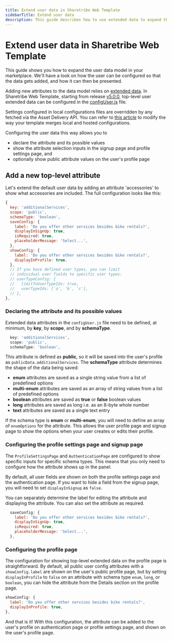 ```yaml
---
title: Extend user data in Sharetribe Web Template
sidebarTitle: Extend user data
description: This guide describes how to use extended data to expand the user data model in Sharetribe Web Template.
---
```



# Extend user data in Sharetribe Web Template

This guide shows you how to expand the user data model in your
marketplace. We'll have a look on how the user can be configured so that
the data gets added, and how it can then be presented.

Adding new attributes to the data model relies on
[extended data](/references/extended-data/). In Sharetribe Web Template,
starting from release
[v5.0.0](https://github.com/sharetribe/web-template/releases/tag/v5.0.0),
top-level user extended data can be configured in the
[configUser.js](https://github.com/sharetribe/web-template/blob/main/src/config/configUser.js)
file.

<FileTree>
  <FileTree.Folder name="src" defaultOpen>
    <FileTree.Folder name="config" defaultOpen>
      <FileTree.File name="configUser.js" />
    </FileTree.Folder>
  </FileTree.Folder>
</FileTree>

<Callout type="info">

Settings configured in local configurations files are overridden by any
fetched via the Asset Delivery API. You can refer to
[this article](/template/hosted-and-local-configurations/) to modify the
way your template merges local and hosted configurations.

</Callout>

Configuring the user data this way allows you to

- declare the attribute and its possible values
- show the attribute selection inputs in the signup page and profile
  settings page, and
- optionally show public attribute values on the user's profile page

## Add a new top-level attribute

Let's extend the default user data by adding an attribute 'accessories'
to show what accessories are included. The full configuration looks like
this:

```js
{
  key: 'additionalServices',
  scope: 'public',
  schemaType: 'boolean',
  saveConfig: {
    label: 'Do you offer other services besides bike rentals?',
    displayInSignUp: true,
    isRequired: true,
    placeholderMessage: 'Select...',
  },
  showConfig: {
    label: 'Do you offer other services besides bike rentals?',
    displayInProfile: true,
  },
  // If you have defined user types, you can limit
  // individual user fields to specific user types:
  // userTypeConfig: {
  //   limitToUserTypeIds: true,
  //   userTypeIds: ['a', 'b', 'c'],
  // },
},
```

### Declaring the attribute and its possible values

Extended data attributes in the `configUser.js` file need to be defined,
at minimum, by **key**, by **scope**, and by **schemaType**.

```js
  key: 'additionalServices',
  scope: 'public',
  schemaType: 'boolean',
```

This attribute is defined as **public**, so it will be saved into the
user's profile as `publicData.additionalServices`. The **schemaType**
attribute determines the shape of the data being saved:

- **enum** attributes are saved as a single string value from a list of
  predefined options
- **multi-enum** attributes are saved as an array of string values from
  a list of predefined options
- **boolean** attributes are saved as **true** or **false** boolean
  values
- **long** attributes are saved as long i.e. as an 8-byte whole number
- **text** attributes are saved as a single text entry

If the schema type is **enum** or **multi-enum**, you will need to
define an array of `enumOptions` for the attribute. This allows the
user profile page and signup page to show the options when your user
creates or edits their profile.

### Configuring the profile settings page and signup page

The `ProfileSettingsPage` and `AuthenticationPage` are configured to
show specific inputs for specific schema types. This means that you only
need to configure how the attribute shows up in the panel.

By default, all user fields are shown on both the profile settings page
and the authentication page. If you want to hide a field from the signup
page, you will need to set `displayInSignup` as `false`.

You can separately determine the label for editing the attribute and
displaying the attribute. You can also set the attribute as required.

```js
  saveConfig: {
    label: 'Do you offer other services besides bike rentals?',
    displayInSignUp: true,
    isRequired: true,
    placeholderMessage: 'Select...',
  },
```

### Configuring the profile page

The configuration for showing top-level extended data on the profile
page is straightforward. By default, all public user config attributes
with a `showConfig.label` are shown on the user's public profile page,
but by setting `displayInProfile` to `false` on an attribute with
schema type `enum`, `long`, or `boolean`, you can hide the attribute
from the Details section on the profile page.

```js
showConfig: {
  label: 'Do you offer other services besides bike rentals?',
  displayInProfile: true,
},
```

And that is it! With this configuration, the attribute can be added to
the user's profile on authentication page or profile settings page, and
shown on the user's profile page.
